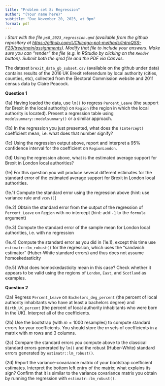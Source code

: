 ```yaml
---
title: "Problem set 8: Regression"
author: "(Your name here)"
subtitle: "Due November 20, 2023, at 9pm"
format: pdf
---
```


\def\E{{\textrm E}\,}
\def\V{{\textrm V}\,}

*\textsc{Note}: Start with the file `ps8_2023_regression.qmd` (available from the github repository at <https://github.com/UChicago-pol-methods/IntroQSS-F23/tree/main/assignments>). Modify that file to include your answers. Make sure you can "render" the file (e.g. in RStudio by clicking on the `Render` button). Submit both the qmd file and the PDF via Canvas.* 


The dataset `brexit_data_gb_subset.csv` (available on the github under data) contains results of the 2016 UK Brexit referendum by local authority (cities, counties, etc), collected from the Electoral Commission website and 2011 census data by Claire Peacock.

\vspace{.5in}

**Question 1**

(1a) Having loaded the data, use `lm()` to regress `Percent_Leave` (the support for Brexit in the local authority) on `Region` (the region in which the local authority is located). Present a regression table using `modelsummary::modelsummary()` or a similar approach. 


\vspace{.25in} 

(1b) In the regression you just presented, what does the `(Intercept)` coefficient mean, i.e. what does that number signify?

\vspace{.25in} 

(1c) Using the regression output above, report and interpret a 95% confidence interval for the coefficient on `RegionLondon`.


\vspace{.25in} 

(1d) Using the regression above, what is the estimated average support for Brexit in London local authorities? 

\vspace{.25in} 

(1e) For this question you will produce several different estimates for the standard error of the estimated average support for Brexit in London local authorities.

\vspace{.25in} 

(1e.1) Compute the standard error using the regression above (hint: use variance rule and `vcov()`)

\vspace{.25in} 

(1e.2) Obtain the standard error from the output of the regression of `Percent_Leave` on `Region` with no intercept (hint: add `-1` to the `formula` argument)

\vspace{.25in} 

(1e.3) Compute the standard error of the sample mean for London local authorities, i.e. with no regression 

\vspace{.25in} 

(1e.4) Compute the standard error as you did in (1e.1), except this time use `estimatr::lm_robust()` for the regression, which uses the "sandwich estimator" (Huber-White standard errors) and thus does not assume homoskedasticity

\vspace{.25in} 

(1e.5) What does homoskedasticity mean in this case? Check whether it appears to be valid using the regions of `London`, `East`, and `Scotland` as examples.

\vspace{.5in}


**Question 2**

(2a) Regress `Percent_Leave` on `Bachelors_deg_percent` (the percent of local authority inhabitants who have  at least a bachelors degree) and `Birth_UK_percent` (the percent of local authority inhabitants who were born in the UK). Interpret all of the coefficients.

\vspace{.25in} 

(2b) Use the bootstrap (with $m=1000$ resamples) to compute standard errors for your coefficients. You should store the $m$ sets of coefficients in a matrix with $m$ rows and 3 columns.

\vspace{.25in} 

(2c) Compare the standard errors you compute above to the classical standard errors generated by `lm()` and the robust (Huber-White) standard errors generated by `estimatr::lm_robust()`. 

\vspace{.25in} 

(2d) Report the variance-covariance matrix of your bootstrap coefficient estimates. Interpret the bottom left entry of the matrix; what explains its sign? Confirm that it is similar to the variance covariance matrix you obtain by running the regression with `estimatr::lm_robust()`. 

